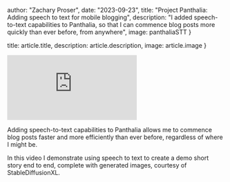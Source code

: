 

  author: "Zachary Proser",
  date: "2023-09-23",
  title: "Project Panthalia: Adding speech to text for mobile blogging",
  description: "I added speech-to-text capabilities to Panthalia, so that I can commence blog posts more quickly than ever before, from anywhere",
  image: panthaliaSTT
}

  title: article.title,
  description: article.description,
  image: article.image
}


<iframe 
  class="youtube-video"
  src="https://www.youtube.com/embed/Y36rUWeVnMM"
  title="Panthalia Update: Speak your thoughts into blog posts" 
  frameborder="0" 
  allow="fullscreen;">
</iframe>

Adding speech-to-text capabilities to Panthalia allows me to commence blog posts faster and more efficiently 
than ever before, regardless of where I might be. 

In this video I demonstrate using speech to text to create a demo short story end to end, complete with generated images, 
courtesy of StableDiffusionXL.
